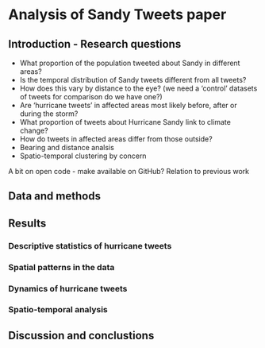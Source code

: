 Analysis of Sandy Tweets paper
========================================================

## Introduction - Research questions

- What proportion of the population tweeted about Sandy in different areas? 
- Is the temporal distribution of Sandy tweets different from all tweets? 
- How does this vary by distance to the eye? (we need a 'control' datasets of tweets for comparison  do we have one?) 
- Are 'hurricane tweets' in affected areas most likely before, after or during the storm? 
- What proportion of tweets about Hurricane Sandy link to climate change?
- How do tweets in affected areas differ from those outside?
- Bearing and distance analsis
- Spatio-temporal clustering by concern

A bit on open code - make available on GitHub?
Relation to previous work

## Data and methods

## Results

### Descriptive statistics of hurricane tweets

### Spatial patterns in the data

### Dynamics of hurricane tweets

### Spatio-temporal analysis

## Discussion and conclustions

